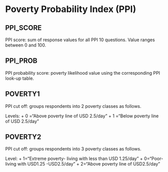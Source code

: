 # Poverty Probability Index (PPI)

## PPI_SCORE
PPI score: sum of response values for all PPI 10 questions.  Value ranges between 0 and 100.

## PPI_PROB
PPI probability score:  poverty likelihood value using the corresponding PPI look-up table. 


## POVERTY1
PPI cut off: groups respondents into 2 poverty classes as follows.

Levels:
+ 0 ="Above poverty line of USD 2.5/day"
+ 1 ="Below poverty line of USD 2.5/day"

## POVERTY2
PPI cut off: groups respondents into 3 poverty classes as follows.

Level:
+ 1="Extreme poverty- living with less than USD 1.25/day"
+ 0="Poor- living with USD1.25 -USD2.5/day"
+ 2="Above poverty line of USD2.5/day"
